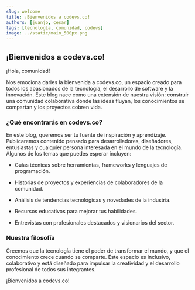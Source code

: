 ```yaml
---
slug: welcome
title: ¡Bienvenidos a codevs.co!
authors: [juanjo, cesar]
tags: [tecnología, comunidad, codevs]
image: ../static/main_500px.png
---
```


## ¡Bienvenidos a codevs.co!

¡Hola, comunidad!

Nos emociona darles la bienvenida a codevs.co, un espacio creado para todos los apasionados de la tecnología, el desarrollo de software y la innovación. Este blog nace como una extensión de nuestra visión: construir una comunidad colaborativa donde las ideas fluyan, los conocimientos se compartan y los proyectos cobren vida.

<!-- truncate -->

### ¿Qué encontrarás en codevs.co?

En este blog, queremos ser tu fuente de inspiración y aprendizaje. Publicaremos contenido pensado para desarrolladores, diseñadores, entusiastas y cualquier persona interesada en el mundo de la tecnología. Algunos de los temas que puedes esperar incluyen:

- Guías técnicas sobre herramientas, frameworks y lenguajes de programación.

- Historias de proyectos y experiencias de colaboradores de la comunidad.

- Análisis de tendencias tecnológicas y novedades de la industria.

- Recursos educativos para mejorar tus habilidades.

- Entrevistas con profesionales destacados y visionarios del sector.

### Nuestra filosofía

Creemos que la tecnología tiene el poder de transformar el mundo, y que el conocimiento crece cuando se comparte. Este espacio es inclusivo, colaborativo y está diseñado para impulsar la creatividad y el desarrollo profesional de todos sus integrantes.

¡Bienvenidos a codevs.co!

<!-- [Docusaurus blogging features](https://docusaurus.io/docs/blog) are powered by the [blog plugin](https://docusaurus.io/docs/api/plugins/@docusaurus/plugin-content-blog).

Here are a few tips you might find useful. -->

<ShareButtons></ShareButtons>
